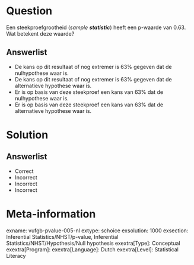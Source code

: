 Question
========
  
Een steekproefgrootheid (*sample **statistic***) heeft een p-waarde van 0.63. Wat betekent deze waarde?

  
Answerlist
----------
*  De kans op dit resultaat of nog extremer is 63% gegeven dat de nulhypothese waar is.
* De kans op dit resultaat of nog extremer is 63% gegeven dat de alternatieve hypothese waar is.
* Er is op basis van deze steekproef een kans van 63% dat de nulhypothese waar is.
* Er is op basis van deze steekproef een kans van 63% dat de alternatieve hypothese waar is.


Solution
========

Answerlist
----------
* Correct
* Incorrect
* Incorrect
* Incorrect

Meta-information
================
exname: vufgb-pvalue-005-nl
extype: schoice
exsolution: 1000
exsection: Inferential Statistics/NHST/p-value, Inferential Statistics/NHST/Hypothesis/Null hypothesis
exextra[Type]: Conceptual
exextra[Program]: 
exextra[Language]: Dutch
exextra[Level]: Statistical Literacy